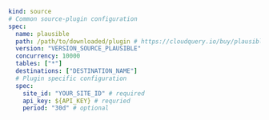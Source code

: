 ```yaml copy
kind: source
# Common source-plugin configuration
spec:
  name: plausible
  path: /path/to/downloaded/plugin # https://cloudquery.io/buy/plausible
  version: "VERSION_SOURCE_PLAUSIBLE"
  concurrency: 10000
  tables: ["*"]
  destinations: ["DESTINATION_NAME"]
  # Plugin specific configuration
  spec:
    site_id: "YOUR_SITE_ID" # required
    api_key: ${API_KEY} # requried
    period: "30d" # optional
```
